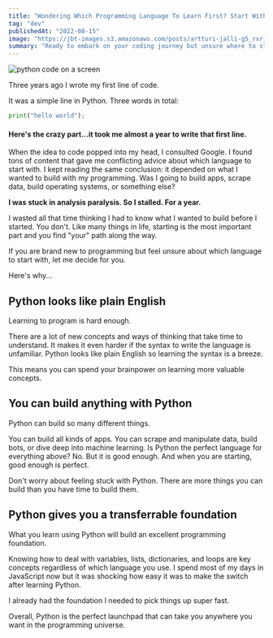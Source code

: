 ```yaml
---
title: "Wondering Which Programming Language To Learn First? Start With Python"
tag: "dev"
publishedAt: "2022-08-15"
image: "https://jbt-images.s3.amazonaws.com/posts/artturi-jalli-g5_rxrjvkmg-unsplash-scaled.jpeg"
summary: "Ready to embark on your coding journey but unsure where to start? Uncover the reasons that make Python the perfect launchpad for any programming adventures."
---
```


<Image
  src="https://jbt-images.s3.amazonaws.com/posts/artturi-jalli-g5_rxrjvkmg-unsplash-scaled.jpeg"
  alt="python code on a screen"
/>

Three years ago I wrote my first line of code.

It was a simple line in Python. Three words in total:

```python
print("hello world");
```

#### Here's the crazy part...it took me almost a year to write that first line.

When the idea to code popped into my head, I consulted Google. I found tons of content that gave me conflicting advice about which language to start with. I kept reading the same conclusion: it depended on what I wanted to build with my programming. Was I going to build apps, scrape data, build operating systems, or something else?

**I was stuck in analysis paralysis. So I stalled. For a year.**

I wasted all that time thinking I had to know what I wanted to build before I started. You don't. Like many things in life, starting is the most important part and you find "your" path along the way.

If you are brand new to programming but feel unsure about which language to start with, let me decide for you.

Here's why...

## Python looks like plain English

Learning to program is hard enough.

There are a lot of new concepts and ways of thinking that take time to understand. It makes it even harder if the syntax to write the language is unfamiliar. Python looks like plain English so learning the syntax is a breeze.

This means you can spend your brainpower on learning more valuable concepts.

## You can build anything with Python

Python can build so many different things.

You can build all kinds of apps. You can scrape and manipulate data, build bots, or dive deep into machine learning. Is Python the perfect language for everything above? No. But it is good enough. And when you are starting, good enough is perfect.

Don't worry about feeling stuck with Python. There are more things you can build than you have time to build them.

## Python gives you a transferrable foundation

What you learn using Python will build an excellent programming foundation.

Knowing how to deal with variables, lists, dictionaries, and loops are key concepts regardless of which language you use. I spend most of my days in JavaScript now but it was shocking how easy it was to make the switch after learning Python.

I already had the foundation I needed to pick things up super fast.

Overall, Python is the perfect launchpad that can take you anywhere you want in the programming universe.
